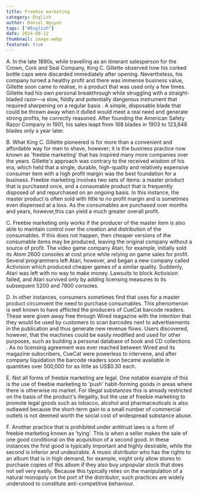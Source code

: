```yaml
---
title: Freebie marketing
category: English
author: Daniel Nguyen
tags: ["#English"]
date: 2024-08-12
thumbnail: image.webp
featured: true
---
```


A. In the late 1890s, while travelling as an itinerant salesperson for the Crown, Cork and Seal Company, King C. Gillette observed how his corked bottle caps were discarded immediately after opening. Nevertheless, his company turned a healthy profit and there was immense business value, Gillette soon came to realise, in a product that was used only a few times. Gillette had his own personal breakthrough while struggling with a straight-bladed razor—a slow, fiddly and potentially dangerous instrument that required sharpening on a regular basis . A simple, disposable blade that could be thrown away when it dulled would meet a real need and generate strong profits, he correctly reasoned. After founding the American Safety Razor Company in 1901, his sales leapt from 168 blades in 1903 to 123,648 blades only a year later.

B. What King C. Gillette pioneered is for more than a convenient and affordable way for men to shave, however; it is the business practice now known as 'freebie marketing' that has inspired many more companies over the years. Gillette's approach was contrary to the received wisdom of his era, which held that a single, durable, high-quality and relatively expensive consumer item with a high profit margin was the best foundation for a business. Freebie marketing involves two sets of items: a master product that is purchased once, and a consumable product that is frequently disposed of and repurchased on an ongoing basis. In this instance, the master product is often sold with little to no profit margin and is sometimes even dispensed at a loss. As the consumables are purchased over months and years, however,this can yield a much greater overall profit.

C. Freebie marketing only works if the producer of the master item is also able to maintain control over the creation and distribution of the consumables. If this does not happen, then cheaper versions of the consumable items may be produced, leaving the original company without a source of profit. The video game company Atari, for example, initially sold its Atom 2600 consoles at cost price while relying on game sales for profit. Several programmers left Atari, however, and began a new company called Activision which produced cheaper games of a similar quality. Suddenly, Atari was left with no way to make money. Lawsuits to block Activision failed, and Atari survived only by adding licensing measures to its subsequent 5200 and 7800 consoles.

D. In other instances, consumers sometimes find that uses for a master product circumvent the need to purchase consumables. This phenomenon is well known to have afflicted the producers of CueCat barcode readers. These were given away free through Wired magazine with the intention that they would be used by customers to scan barcodes next to advertisements in the publication and thus generate new revenue flows. Users discovered, however, that the machines could be easily modified and used for other purposes, such as building a personal database of book and CD collections . As no licensing agreement was ever reached between Wired and its magazine subscribers, CueCat were powerless to intervene, and after company liquidation the barcode readers soon became available in quantities over 500,000 for as little as US$0.30 each.

E. Not all forms of freebie marketing are legal. One notable example of this is the use of freebie marketing to 'push' habit-forming goods in areas where there is otherwise no market. For illegal substances this is already restricted on the basis of the product's illegality, but the use of freebie marketing to promote legal goods such as tobacco, alcohol and pharmaceuticals is also outlawed because the short-term gain to a small number of commercial outlets is not deemed worth the social cost of widespread substance abuse.

F. Another practice that is prohibited under antitrust laws is a form of freebie marketing known as 'tying'. This is when a seller makes the sale of one good conditional on the acquisition of a second good. In these instances the first good is typically important and highly desirable, while the second is inferior and undesirable. A music distributor who has the rights to an album that is in high demand, for example, might only allow stores to purchase copies of this album if they also buy unpopular stock that does not sell very easily. Because this typically relies on the manipulation of a natural monopoly on the port of the distributor, such practices are widely understood to constitute anti-competitive behaviour.